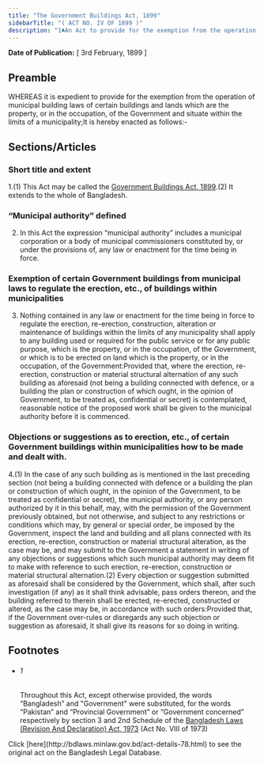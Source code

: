 ```yaml
---
title: "The Government Buildings Act, 1899"
sidebarTitle: "( ACT NO. IV OF 1899 )"
description: "1♣An Act to provide for the exemption from the operation of municipal building laws of certain buildings and lands which are the property, or in the occupation, of the Government and situate within the limits of a municipality."
---
```


**Date of Publication:** [ 3rd February, 1899 ]

## Preamble

WHEREAS it is expedient to provide for the exemption from the operation of municipal building laws of certain buildings and lands which are the property, or in the occupation, of the Government and situate within the limits of a municipality;It is hereby enacted as follows:-

## Sections/Articles

### Short title and extent

1.(1) This Act may be called the [Government Buildings Act, 1899](/laws/act-78 "Government Buildings Act, 1899").(2) It extends to the whole of Bangladesh.

### “Municipal authority” defined

2. In this Act the expression “municipal authority” includes a municipal corporation or a body of municipal commissioners constituted by, or under the provisions of, any law or enactment for the time being in force.

### Exemption of certain Government buildings from municipal laws to regulate the erection, etc., of buildings within municipalities

3. Nothing contained in any law or enactment for the time being in force to regulate the erection, re-erection, construction, alteration or maintenance of buildings within the limits of any municipality shall apply to any building used or required for the public service or for any public purpose, which is the property, or in the occupation, of the Government, or which is to be erected on land which is the property, or in the occupation, of the Government:Provided that, where the erection, re-erection, construction or material structural alternation of any such building as aforesaid (not being a building connected with defence, or a building the plan or construction of which ought, in the opinion of Government, to be treated as, confidential or secret) is contemplated, reasonable notice of the proposed work shall be given to the municipal authority before it is commenced.

### Objections or suggestions as to erection, etc., of certain Government buildings within municipalities how to be made and dealt with.

4.(1) In the case of any such building as is mentioned in the last preceding section (not being a building connected with defence or a building the plan or construction of which ought, in the opinion of the Government, to be treated as confidential or secret), the municipal authority, or any person authorized by it in this behalf, may, with the permission of the Government previously obtained, but not otherwise, and subject to any restrictions or conditions which may, by general or special order, be imposed by the Government, inspect the land and building and all plans connected with its erection, re-erection, construction or material structural alteration, as the case may be, and may submit to the Government a statement in writing of any objections or suggestions which such municipal authority may deem fit to make with reference to such erection, re-erection, construction or material structural alternation.(2) Every objection or suggestion submitted as aforesaid shall be considered by the Government, which shall, after such investigation (if any) as it shall think advisable, pass orders thereon, and the building referred to therein shall be erected, re-erected, constructed or altered, as the case may be, in accordance with such orders:Provided that, if the Government over-rules or disregards any such objection or suggestion as aforesaid, it shall give its reasons for so doing in writing.

## Footnotes

- ###### 1

  Throughout this Act, except otherwise provided, the words “Bangladesh” and "Government" were substituted, for the words “Pakistan” and “Provincial Government” or “Government concerned” respectively by section 3 and 2nd Schedule of the [Bangladesh Laws (Revision And Declaration) Act, 1973](/laws/act-430 "Bangladesh Laws (Revision And Declaration) Act, 1973") (Act No. VIII of 1973)

<Note>
  Click [here](http://bdlaws.minlaw.gov.bd/act-details-78.html) to see the original act on the Bangladesh Legal Database.
</Note>
